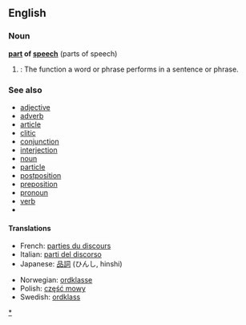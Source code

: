 ==English==

===Noun===
'''[[part]] of [[speech]]''' (parts of speech)
# {{grammar}}: The function a word or phrase performs in a sentence or phrase.

===See also===
{{wikipedia}}
*[[adjective]]
*[[adverb]]
*[[article]]
*[[clitic]]
*[[conjunction]]
*[[interjection]]
*[[noun]]
*[[particle]]
*[[postposition]]
*[[preposition]]
*[[pronoun]]
*[[verb]]
*[[Category:Parts of speech|*]]

====Translations====
{{top}}
*French: [[parties du discours]]
*Italian: [[parti del discorso]]
*Japanese: [[品詞]] (ひんし, hinshi)
{{mid}}
*Norwegian: [[:no:ordklasse|ordklasse]]
*Polish: [[część mowy]] {{f}}
*Swedish: [[ordklass]] {{c}}
{{bottom}}